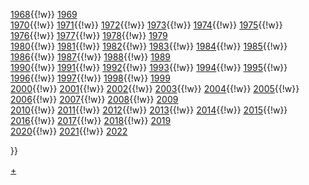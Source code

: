 {{Navbox
|name = 每年Oricon單曲週榜冠軍作品列表
|style = width:40em;
|title = 每年[[Oricon公信榜|Oricon]]單曲週榜冠軍作品列表

|list1 = {{nowrap begin}}
<span style="visibility:hidden">1960 - 1961 - 1962 - 1963 - 1964 - 1965 - 1966 - </span>
[[1967年Oricon單曲週榜冠軍作品列表|1967]]{{!w}}
[[1968年Oricon單曲週榜冠軍作品列表|1968]]{{!w}}
[[1969年Oricon單曲週榜冠軍作品列表|1969]] <br/>
[[1970年Oricon單曲週榜冠軍作品列表|1970]]{{!w}}
[[1971年Oricon單曲週榜冠軍作品列表|1971]]{{!w}}
[[1972年Oricon單曲週榜冠軍作品列表|1972]]{{!w}}
[[1973年Oricon單曲週榜冠軍作品列表|1973]]{{!w}}
[[1974年Oricon單曲週榜冠軍作品列表|1974]]{{!w}}
[[1975年Oricon單曲週榜冠軍作品列表|1975]]{{!w}}
[[1976年Oricon單曲週榜冠軍作品列表|1976]]{{!w}}
[[1977年Oricon單曲週榜冠軍作品列表|1977]]{{!w}}
[[1978年Oricon單曲週榜冠軍作品列表|1978]]{{!w}}
[[1979年Oricon單曲週榜冠軍作品列表|1979]] <br/>
[[1980年Oricon單曲週榜冠軍作品列表|1980]]{{!w}}
[[1981年Oricon單曲週榜冠軍作品列表|1981]]{{!w}}
[[1982年Oricon單曲週榜冠軍作品列表|1982]]{{!w}}
[[1983年Oricon單曲週榜冠軍作品列表|1983]]{{!w}}
[[1984年Oricon單曲週榜冠軍作品列表|1984]]{{!w}}
[[1985年Oricon單曲週榜冠軍作品列表|1985]]{{!w}}
[[1986年Oricon單曲週榜冠軍作品列表|1986]]{{!w}}
[[1987年Oricon單曲週榜冠軍作品列表|1987]]{{!w}}
[[1988年Oricon單曲週榜冠軍作品列表|1988]]{{!w}}
[[1989年Oricon單曲週榜冠軍作品列表|1989]] <br/>
[[1990年Oricon單曲週榜冠軍作品列表|1990]]{{!w}}
[[1991年Oricon單曲週榜冠軍作品列表|1991]]{{!w}}
[[1992年Oricon單曲週榜冠軍作品列表|1992]]{{!w}}
[[1993年Oricon單曲週榜冠軍作品列表|1993]]{{!w}}
[[1994年Oricon單曲週榜冠軍作品列表|1994]]{{!w}}
[[1995年Oricon單曲週榜冠軍作品列表|1995]]{{!w}}
[[1996年Oricon單曲週榜冠軍作品列表|1996]]{{!w}}
[[1997年Oricon單曲週榜冠軍作品列表|1997]]{{!w}}
[[1998年Oricon單曲週榜冠軍作品列表|1998]]{{!w}}
[[1999年Oricon單曲週榜冠軍作品列表|1999]] <br/>
[[2000年Oricon單曲週榜冠軍作品列表|2000]]{{!w}}
[[2001年Oricon單曲週榜冠軍作品列表|2001]]{{!w}}
[[2002年Oricon單曲週榜冠軍作品列表|2002]]{{!w}}
[[2003年Oricon單曲週榜冠軍作品列表|2003]]{{!w}}
[[2004年Oricon單曲週榜冠軍作品列表|2004]]{{!w}}
[[2005年Oricon單曲週榜冠軍作品列表|2005]]{{!w}}
[[2006年Oricon單曲週榜冠軍作品列表|2006]]{{!w}}
[[2007年Oricon單曲週榜冠軍作品列表|2007]]{{!w}}
[[2008年Oricon單曲週榜冠軍作品列表|2008]]{{!w}}
[[2009年Oricon單曲週榜冠軍作品列表|2009]] <br/>
[[2010年Oricon單曲週榜冠軍作品列表|2010]]{{!w}}
[[2011年Oricon單曲週榜冠軍作品列表|2011]]{{!w}}
[[2012年Oricon單曲週榜冠軍作品列表|2012]]{{!w}}
[[2013年Oricon單曲週榜冠軍作品列表|2013]]{{!w}}
[[2014年Oricon單曲週榜冠軍作品列表|2014]]{{!w}}
[[2015年Oricon單曲週榜冠軍作品列表|2015]]{{!w}}
[[2016年Oricon單曲週榜冠軍作品列表|2016]]{{!w}}
[[2017年Oricon單曲週榜冠軍作品列表|2017]]{{!w}}
[[2018年Oricon單曲週榜冠軍作品列表|2018]]{{!w}}
[[2019年Oricon單曲週榜冠軍作品列表|2019]]<br/>
[[2020年Oricon單曲週榜冠軍作品列表|2020]]{{!w}}
[[2021年Oricon單曲週榜冠軍作品列表|2021]]{{!w}}
[[2022年Oricon單曲週榜冠軍作品列表|2022]]

{{nowrap end}}
}}<noinclude>[[Category:每年Oricon單曲週榜冠軍作品列表|+]]</noinclude>